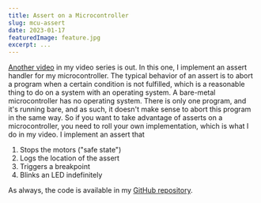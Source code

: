 ```yaml
---
title: Assert on a Microcontroller
slug: mcu-assert
date: 2023-01-17
featuredImage: feature.jpg
excerpt: ...
---
```


[Another video](https://youtu.be/3Fgda8mNu-I) in my video series is out. In this one, I implement an assert handler for my microcontroller. The typical behavior of an assert is to abort a program when a certain condition is not fulfilled, which is a reasonable thing to do on a system with an operating system. A bare-metal microcontroller has no operating system. There is only one program, and it's running bare, and as such, it doesn't make sense to abort this program in the same way. So if you want to take advantage of asserts on a microcontroller, you need to roll your own implementation, which is what I do in my video. I implement an assert that

1. Stops the motors ("safe state")
2. Logs the location of the assert
3. Triggers a breakpoint
4. Blinks an LED indefinitely

As always, the code is available in my [GitHub repository](https://github.com/artfulbytes/nsumo_video).
